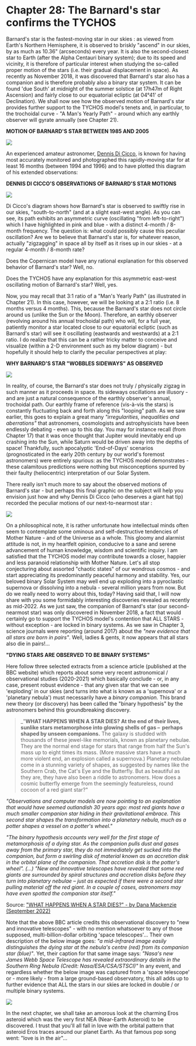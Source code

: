 Chapter 28: The Barnard's star confirms the TYCHOS
===========================================

Barnard's star is the fastest-moving star in our skies : as viewed from Earth's Northern Hemisphere, it is observed to briskly "ascend" in our skies, by as much as 10.36" (arcseconds) every year. It is also the second-closest star to Earth (after the Alpha Centauri binary system); due to its speed and vicinity, it is therefore of particular interest when studying the so-called proper motion of the stars (i.e. their gradual displacement in space). As recently as November 2018, it was discovered that Barnard's star also has a companion and is therefore probably also a binary star system. It can be found 'due South' at midnight of the summer solstice (at 17h47m of Right Ascension) and fairly close to our equatorial ecliptic (at 04°41' of Declination). We shall now see how the observed motion of Barnard's star provides further support to the TYCHOS model's tenets and, in particular, to the trochoidal curve - "A Man's Yearly Path" - around which any earthly observer will gyrate annually (see Chapter 21).

**MOTION OF BARNARD'S STAR BETWEEN 1985 AND 2005**

![](https://septclues.com/TYCHOS/BarnardsStar_1985_2005.jpg)

An experienced amateur astronomer, [Dennis Di Cicco](https://en.wikipedia.org/wiki/Dennis_di_Cicco), is known for having most accurately monitored and photographed this rapidly-moving star for at least 16 months (between 1994 and 1996) and to have plotted this diagram of his extended observations:

**DENNIS DI CICCO'S OBSERVATIONS OF BARNARD'S STAR MOTIONS** 

![](https://septclues.com/TYCHOS/BarnardsStar_DECICCO_01.jpg)

Di Cicco's diagram shows how Barnard's star is observed to swiftly rise in our skies, "south-to-north" (and at a slight east-west angle). As you can see, its path exhibits an asymmetric curve (oscillating "from left-to-right") which I have highlighted in pink and blue - with a distinct 4-month / 8-month frequency. The question is: what could possibly cause this peculiar oscillation? Are we to believe that Barnard's star is, for whatever reason, actually "zigzagging" in space all by itself as it rises up in our skies - at a regular 4-month / 8-month rate? 

Does the Copernican model have any rational explanation for this observed behavior of Barnard's star? Well, no.

Does the TYCHOS have any explanation for this asymmetric east-west oscillating motion of Barnard's star? Well, yes.

Now, you may recall that 3:1 ratio of a "Man's Yearly Path" (as illustrated in Chapter 21). In this case, however, we will be looking at a 2:1 ratio (i.e. 8 months versus 4 months). This, because the Barnard's star does not circle around us (unlike the Sun or the Moon). Therefore, an earthly observer (revolving around his annual trochoidal path) who will, for a full year, patiently monitor a star located close to our equatorial ecliptic (such as Barnard's star) will see it oscillating (eastwards and westwards) at a 2:1 ratio. I do realize that this can be a rather tricky matter to conceive and visualize (within a 2-D environment such as my below diagram) - but hopefully it should help to clarify the peculiar perspectives at play:

**WHY BARNARD'S STAR "WOBBLES SIDEWAYS" AS OBSERVED** 

![](https://septclues.com/TYCHOS/BarnardsStar_1994_1995_01.jpg)

In reality, of course, the Barnard's star does not truly / physically zigzag in such manner as it proceeds in space. Its sideways oscillations are illusory - and are just a natural consequence of the earthly observer's annual, trochoidal path. Our earthly frame of reference (vis-à-vis the stars) is constantly fluctuating back and forth along this "looping" path. As we saw earlier, this goes to explain a great many _"irregularities, inequalities and aberrations"_ that astronomers, cosmologists and astrophysicists have been endlessly debating - even up to this day. You may for instance recall (from Chapter 17) that it was once thought that Jupiter would inevitably end up crashing into the Sun, while Saturn would be driven away into the depths of space! Thankfully, such apocalyptic 'End-of-Days' scenarios (prognosticated in the early 20th century by our world's foremost astronomers) were entirely spurious: as the TYCHOS model demonstrates - these calamitous predictions were nothing but misconceptions spurred by their faulty (heliocentric) interpretation of our Solar System. 
 
There really isn't much more to say about the observed motions of Barnard's star - but perhaps this final graphic on the subject will help you envision just how and why Dennis Di Cicco (who deserves a giant hat tip) recorded the peculiar motions of our next-to-nearmost star :

![](https://septclues.com/TYCHOS/BarnardsStar_TYCHOSIUM.jpg)

On a philosophical note, it is rather unfortunate how intellectual minds often seem to contemplate some ominous and self-destructive tendencies of Mother Nature - and of the Universe as a whole. This gloomy and alarmist attitude is not, in my heartfelt opinion, conducive to a sane and serene advancement of human knowledge, wisdom and scientific inquiry. I am satisfied that the TYCHOS model may contribute towards a closer, happier and less paranoid relationship with Mother Nature. Let's all stop conjecturing about assorted "chaotic states" of our wondrous cosmos - and start appreciating its predominantly peaceful harmony and stability. Yes, our beloved binary Solar System may well end up exploding into a pyroclastic supernova or dissolving into a nebula - several million years from now. But do we really need to worry about this, today? Having said that, I will now share with you some formidably interesting discoveries revealed as recently as mid-2022. As we just saw, the companion of Barnard's star (our second-nearmost star) was only discovered in November 2018, a fact that would certainly go to support the TYCHOS model's contention that ALL STARS - without exception - are locked in binary systems. As we saw in Chapter 3, science journals were reporting (around 2017) about the _"new evidence that all stars are born in pairs"_. Well, ladies & gents, it now appears that all stars also die in pairs!... 

**"DYING STARS ARE OBSERVED TO BE BINARY SYSTEMS"** 

Here follow three selected extracts from a science article (published at the BBC website) which reports about some very recent astronomical / observational studies (2020-2021) which basically conclude - or, in any case, present robust evidence - that any given star that we can see 'exploding' in our skies (and turns into what is known as a 'supernova' or a 'planetary nebula') must necessarily have a _binary companion._ This brand new theory (or discovery) has been called the "binary hypothesis" by the astronomers behind this groundbreaking discovery.

> _"**WHAT HAPPENS WHEN A STAR DIES? At the end of their lives, sunlike stars metamorphose into glowing shells of gas –  perhaps shaped by unseen companions.** The galaxy is studded with thousands of these jewel-like memorials, known as planetary nebulae. They are the normal end stage for stars that range from half the Sun's mass up to eight times its mass. (More massive stars have a much more violent end, an explosion called a supernova.) Planetary nebulae come in a stunning variety of shapes, as suggested by names like the Southern Crab, the Cat's Eye and the Butterfly. But as beautiful as they are, they have also been a riddle to astronomers. How does a cosmic butterfly emerge from the seemingly featureless, round cocoon of a red giant star?"

_"Observations and computer models are now pointing to an explanation that would have seemed outlandish 30 years ago: most red giants have a much smaller companion star hiding in their gravitational embrace. This second star shapes the transformation into a planetary nebula, much as a potter shapes a vessel on a potter's wheel."_

_"The binary hypothesis accounts very well for the first stage of metamorphosis of a dying star. As the companion pulls dust and gases away from the primary star, they do not immediately get sucked into the companion, but form a swirling disk of material known as an accretion disk in the orbital plane of the companion. That accretion disk is the potter's wheel". (...) "New and innovative telescopes have revealed that some red giants are surrounded by spiral structures and accretion disks before they turn into planetary nebulae – just as expected if there were a second star pulling material off the red giant. In a couple of cases, astronomers may have even spotted the companion star itself."_

Source: ["WHAT HAPPENS WHEN A STAR DIES?" - by Dana Mackenzie (September 2022)](https://www.bbc.com/future/article/20220901-what-happens-when-a-star-dies)

Note that the above BBC article credits this observational discovery to "new and innovative telescopes" - with no mention whatsoever to any of those supposed, multi-billion-dollar orbiting 'space telescopes'... Their own description of the below image goes: _"a mid-infrared image easily distinguishes the dying star at the nebula's centre (red) from its companion star (blue)"_. Yet, their caption for that same image says: _"Nasa's new James Webb Space Telescope has revealed extraordinary details in the Southern Ring Nebula (Credit: Nasa/ESA/CSA/STSCI)"_ In any event, and regardless whether the below image was captured from a 'space telescope' or - more likely - from a large ground-based observatory, this all adds up to further evidence that ALL the stars in our skies are locked in double / or multiple binary systems.      

![](https://septclues.com/TYCHOS/DYING_STARS_are_binaries_02.jpg)

In the next chapter, we shall take an amorous look at the charming Eros asteroid which was the very first NEA (Near-Earth Asteroid) to be discovered. I trust that you'll all fall in love with the orbital pattern that asteroid Eros traces around our planet Earth. As that famous pop song went: "love is in the air"... 

